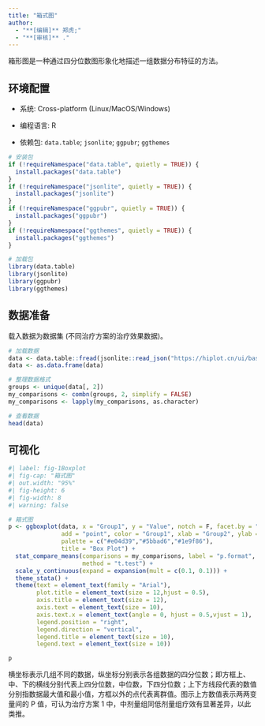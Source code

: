 ```yaml
---
title: "箱式图"
author:
  - "**[编辑]** 郑虎;"
  - "**[审核]** ."
---
```


箱形图是一种通过四分位数图形象化地描述一组数据分布特征的方法。

## 环境配置

-   系统: Cross-platform (Linux/MacOS/Windows)

-   编程语言: R

-   依赖包: `data.table`; `jsonlite`; `ggpubr`; `ggthemes`

```r
# 安装包
if (!requireNamespace("data.table", quietly = TRUE)) {
  install.packages("data.table")
}
if (!requireNamespace("jsonlite", quietly = TRUE)) {
  install.packages("jsonlite")
}
if (!requireNamespace("ggpubr", quietly = TRUE)) {
  install.packages("ggpubr")
}
if (!requireNamespace("ggthemes", quietly = TRUE)) {
  install.packages("ggthemes")
}

# 加载包
library(data.table)
library(jsonlite)
library(ggpubr)
library(ggthemes)
```

## 数据准备

载入数据为数据集 (不同治疗方案的治疗效果数据)。

```r
# 加载数据
data <- data.table::fread(jsonlite::read_json("https://hiplot.cn/ui/basic/boxplot/data.json")$exampleData$textarea[[1]])
data <- as.data.frame(data)

# 整理数据格式
groups <- unique(data[, 2])
my_comparisons <- combn(groups, 2, simplify = FALSE)
my_comparisons <- lapply(my_comparisons, as.character)

# 查看数据
head(data)
```

## 可视化

```r
#| label: fig-1Boxplot
#| fig-cap: "箱式图"
#| out.width: "95%"
#| fig-height: 6
#| fig-width: 8
#| warning: false

# 箱式图
p <- ggboxplot(data, x = "Group1", y = "Value", notch = F, facet.by = "Group2",
               add = "point", color = "Group1", xlab = "Group2", ylab = "Value",
               palette = c("#e04d39","#5bbad6","#1e9f86"),
               title = "Box Plot") +
  stat_compare_means(comparisons = my_comparisons, label = "p.format", 
                     method = "t.test") +
  scale_y_continuous(expand = expansion(mult = c(0.1, 0.1))) +
  theme_stata() +
  theme(text = element_text(family = "Arial"),
        plot.title = element_text(size = 12,hjust = 0.5),
        axis.title = element_text(size = 12),
        axis.text = element_text(size = 10),
        axis.text.x = element_text(angle = 0, hjust = 0.5,vjust = 1),
        legend.position = "right",
        legend.direction = "vertical",
        legend.title = element_text(size = 10),
        legend.text = element_text(size = 10))

p
```

横坐标表示几组不同的数据，纵坐标分别表示各组数据的四分位数；即方框上、中、下的横线分别代表上四分位数，中位数，下四分位数；上下方线段代表的数值分别指数据最大值和最小值，方框以外的点代表离群值。图示上方数值表示两两变量间的 P 值，可认为治疗方案 1 中，中剂量组同低剂量组疗效有显著差异，以此类推。




